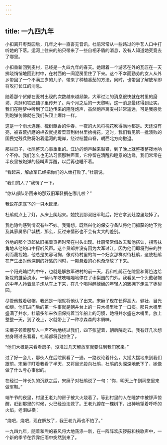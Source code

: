 ```yaml
---
---
---
```

title: 一九四九年
---




小扣离开枣梨园后，几年之中一直杳无音讯。杜鹃常常从一些路过的手艺人口中打听她的下落。运河上往来的船只带来了一些自相矛盾的消息，没有人知道她究竟去了哪里。

小扣重新回到麦村，已经是一九四九年的春天。她跟着一个游艺在外的瓦匠在一天拂晓悄悄地回到村中，在村西的一间泥房里住了下来。这个不幸而勤劳的女人从外乡带回了一个不满三岁的儿子，带来了种植番茄的方法，同时，也带回了解放军即将攻打长江的消息。

随着那个货郎在麦村出现的次数越来越频繁，大军过江的消息很快就在村里的磨坊、茶肆和铁匠铺子里传开了。两个月之后的一天黎明，这一消息最终得到证实。我们在睡梦中听到了江边传来的隆隆炮声，虽然炮声离麦村非常遥远，可是我感觉到炮弹仿佛就在我们头顶上爆炸一样。

这是一个雨水连连、槐树飘香的仲春，一夜的大风将槐花吹得满地都是。天还没有亮，被春荒折磨的棉农就提着菜篮到树林里拾槐花。这时，我们看见第一批溃败的国民党残兵败将沿着运河的堤岸，绕过桔麓山脊，朝西北方向撤退。

那些日子，杜鹃整天心事重重的。江边的炮声越来越紧，到了晚上就整夜整夜地响个不停。我们怎么也无法习惯那种声音，它停留在清醒和睡意的边缘，我们常常在半夜里被炮弹的怪叫声弄醒，以后再也睡不着。

“看起来，解放军已经把你们的人给打败了。”杜鹃说。

“我们的人？”我愣了一下。

“你从部队带回来的那双旧军鞋搁在哪儿啦？”

我说在床底下的一只木筐里。

杜鹃就点上了灯，从床上爬起来。她找到那双旧军鞋后，把它拿到灶膛里烧掉了。

我也隐约感到情况有些不妙。我猜想，既然兴化的保安守备队将他们抓获的地下党及其家属吊尸城楼，那么，反过来情形也不会有太大的差别。

外地的那个货郎依旧挑着货担时常在村头出现。杜鹃常常借故去和他搭讪，拐弯抹角地从他的口中探听风声。这个货郎并没有因为大军过江，因为他们即将到来的胜利而蔑视她，他总是笑容可掬，像对待村里的每一个妇女那样对待杜鹃，这使杜鹃在产生出对他深刻的好感的同时，一颗悬着的心也渐渐放了下来。

一个阳光灿烂的中午，也就是解放军进村的前一天，我和杜鹃正在院里和篱笆边给新栽的雏菊浇水，一辆马车吱吱嘎嘎地停在了枣梨园的门外。我看见一个头戴毡帽的中年人拎着盒子炮从车上下来，在几个喝得醉醺醺的年轻人的簇拥下走进了枣梨园。

尽管他戴着毡帽，我还是一眼就将他认了出来。宋癞子现在长得高大，健壮，目光如炬。他们进门后的第一件事就是朝井台上的一只木桶里吐了一口痰。那只木桶里盛满了井水，杜鹃多年来依旧保持着当年船上的习惯，她将井水盛在木桶里，放上整整一天，到了晚上，水就带上了一种凉森森的木屑味。

宋癞子领着那帮人一声不吭地绕过我们，四下张望着，朝后院走去。我有好几次想抽身跟过去看看，杜鹃都将我拉住了。

“他们大概是来看看房子，没准过几天解放军就要住到我们家来。”

过了好一会儿，那伙人在后院察看了一通，一路议论着什么，大摇大摆地来到我们跟前。宋癞子盯着我看了半天，又将目光投向杜鹃，杜鹃的头深深地低下了，她像做了什么亏心事似的。

在经过一阵长久的沉默之后，宋癞子对杜鹃说了一句：“你，明天上午到祠堂里来做军鞋。”

端午节的夜里，村里王老九的房子被大火烧着了。等到村里的人在睡梦中被锣声惊醒，赶到那里的时候，火已经没法救了。王老九蹲在一棵树下，出神地望着呼呼的火焰，老泪纵横：

“烧吧，烧吧，现在解放了，我王老九再也不怕了。”

一九四九年，随着和煦的春风将大地荡涤一新，在一阵阵欢庆锣鼓和秧歌声中，一个新的季节在霏霏细雨中突然到来了。